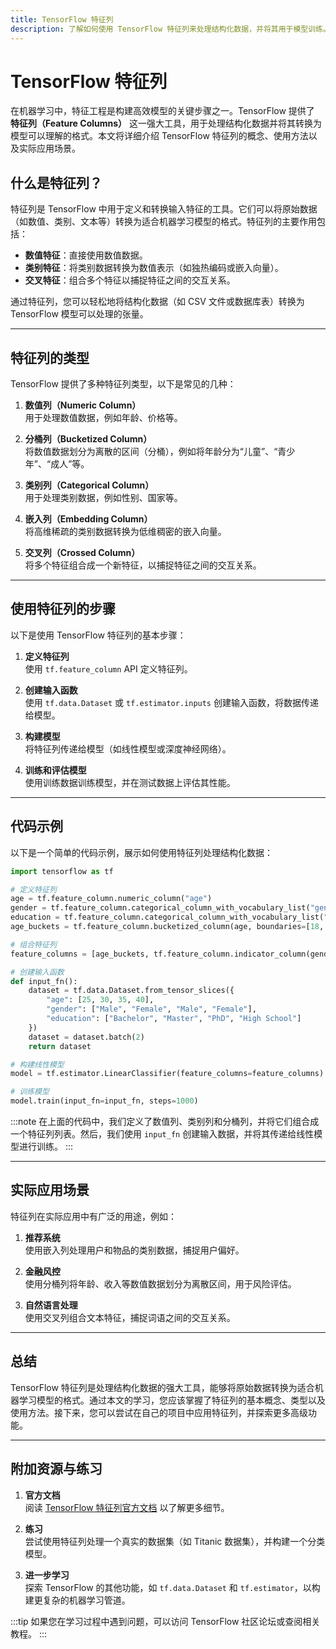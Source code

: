 ```yaml
---
title: TensorFlow 特征列
description: 了解如何使用 TensorFlow 特征列来处理结构化数据，并将其用于模型训练。本文适合初学者，包含代码示例和实际案例。
---
```


# TensorFlow 特征列

在机器学习中，特征工程是构建高效模型的关键步骤之一。TensorFlow 提供了 **特征列（Feature Columns）** 这一强大工具，用于处理结构化数据并将其转换为模型可以理解的格式。本文将详细介绍 TensorFlow 特征列的概念、使用方法以及实际应用场景。

## 什么是特征列？

特征列是 TensorFlow 中用于定义和转换输入特征的工具。它们可以将原始数据（如数值、类别、文本等）转换为适合机器学习模型的格式。特征列的主要作用包括：

- **数值特征**：直接使用数值数据。
- **类别特征**：将类别数据转换为数值表示（如独热编码或嵌入向量）。
- **交叉特征**：组合多个特征以捕捉特征之间的交互关系。

通过特征列，您可以轻松地将结构化数据（如 CSV 文件或数据库表）转换为 TensorFlow 模型可以处理的张量。

---

## 特征列的类型

TensorFlow 提供了多种特征列类型，以下是常见的几种：

1. **数值列（Numeric Column）**  
   用于处理数值数据，例如年龄、价格等。

2. **分桶列（Bucketized Column）**  
   将数值数据划分为离散的区间（分桶），例如将年龄分为“儿童”、“青少年”、“成人”等。

3. **类别列（Categorical Column）**  
   用于处理类别数据，例如性别、国家等。

4. **嵌入列（Embedding Column）**  
   将高维稀疏的类别数据转换为低维稠密的嵌入向量。

5. **交叉列（Crossed Column）**  
   将多个特征组合成一个新特征，以捕捉特征之间的交互关系。

---

## 使用特征列的步骤

以下是使用 TensorFlow 特征列的基本步骤：

1. **定义特征列**  
   使用 `tf.feature_column` API 定义特征列。

2. **创建输入函数**  
   使用 `tf.data.Dataset` 或 `tf.estimator.inputs` 创建输入函数，将数据传递给模型。

3. **构建模型**  
   将特征列传递给模型（如线性模型或深度神经网络）。

4. **训练和评估模型**  
   使用训练数据训练模型，并在测试数据上评估其性能。

---

## 代码示例

以下是一个简单的代码示例，展示如何使用特征列处理结构化数据：

```python
import tensorflow as tf

# 定义特征列
age = tf.feature_column.numeric_column("age")
gender = tf.feature_column.categorical_column_with_vocabulary_list("gender", ["Male", "Female"])
education = tf.feature_column.categorical_column_with_vocabulary_list("education", ["High School", "Bachelor", "Master", "PhD"])
age_buckets = tf.feature_column.bucketized_column(age, boundaries=[18, 25, 30, 35, 40, 45, 50, 55, 60])

# 组合特征列
feature_columns = [age_buckets, tf.feature_column.indicator_column(gender), tf.feature_column.embedding_column(education, dimension=2)]

# 创建输入函数
def input_fn():
    dataset = tf.data.Dataset.from_tensor_slices({
        "age": [25, 30, 35, 40],
        "gender": ["Male", "Female", "Male", "Female"],
        "education": ["Bachelor", "Master", "PhD", "High School"]
    })
    dataset = dataset.batch(2)
    return dataset

# 构建线性模型
model = tf.estimator.LinearClassifier(feature_columns=feature_columns)

# 训练模型
model.train(input_fn=input_fn, steps=1000)
```

:::note
在上面的代码中，我们定义了数值列、类别列和分桶列，并将它们组合成一个特征列列表。然后，我们使用 `input_fn` 创建输入数据，并将其传递给线性模型进行训练。
:::

---

## 实际应用场景

特征列在实际应用中有广泛的用途，例如：

1. **推荐系统**  
   使用嵌入列处理用户和物品的类别数据，捕捉用户偏好。

2. **金融风控**  
   使用分桶列将年龄、收入等数值数据划分为离散区间，用于风险评估。

3. **自然语言处理**  
   使用交叉列组合文本特征，捕捉词语之间的交互关系。

---

## 总结

TensorFlow 特征列是处理结构化数据的强大工具，能够将原始数据转换为适合机器学习模型的格式。通过本文的学习，您应该掌握了特征列的基本概念、类型以及使用方法。接下来，您可以尝试在自己的项目中应用特征列，并探索更多高级功能。

---

## 附加资源与练习

1. **官方文档**  
   阅读 [TensorFlow 特征列官方文档](https://www.tensorflow.org/api_docs/python/tf/feature_column) 以了解更多细节。

2. **练习**  
   尝试使用特征列处理一个真实的数据集（如 Titanic 数据集），并构建一个分类模型。

3. **进一步学习**  
   探索 TensorFlow 的其他功能，如 `tf.data.Dataset` 和 `tf.estimator`，以构建更复杂的机器学习管道。

:::tip
如果您在学习过程中遇到问题，可以访问 TensorFlow 社区论坛或查阅相关教程。
:::